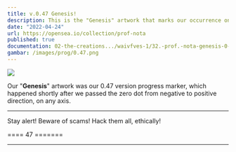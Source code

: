```yaml
---
title: v.0.47 Genesis!
description: This is the "Genesis" artwork that marks our occurrence on the blockchain.
date: "2022-04-24"
url: https://opensea.io/collection/prof-nota
published: true
documentation: 02-the-creations.../waivfves-1/32.-prof.-nota-genesis-0-1
gambar: /images/prog/0.47.png
---
```


[![](/images/prog/0.47.png)](/images/prog/0.47.png)

Our "**Genesis**" artwork was our 0.47 version progress marker, which happened shortly after we passed the zero dot from negative to positive direction, on any axis.

---

Stay alert! Beware of scams! Hack them all, ethically!

==== 47 =======

---
